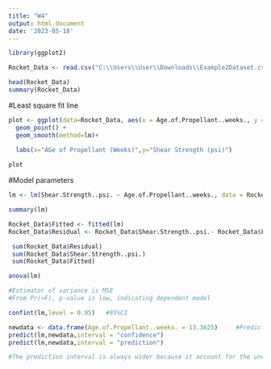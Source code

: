 ```yaml
---
title: "W4"
output: html_document
date: '2023-05-18'
---
```



```r
library(ggplot2)
```

```r
Rocket_Data <- read.csv("C:\\Users\\User\\Downloads\\Example2Dataset.csv")

head(Rocket_Data)
summary(Rocket_Data)
```


#Least square fit line
```r
plot <- ggplot(data=Rocket_Data, aes(x = Age.of.Propellant..weeks., y = Shear.Strength..psi.)) +
  geom_point() +
  geom_smooth(method=lm)+
  
  labs(x="AGe of Propellant (Weeks)",y="Shear Strength (psi)")

plot

```

#Model parameters
```r
lm <- lm(Shear.Strength..psi. ~ Age.of.Propellant..weeks., data = Rocket_Data)

summary(lm)

Rocket_Data$Fitted <- fitted(lm)
Rocket_Data$Residual <- Rocket_Data$Shear.Strength..psi.- Rocket_Data$Fitted

 sum(Rocket_Data$Residual)
 sum(Rocket_Data$Shear.Strength..psi.)
 sum(Rocket_Data$Fitted) 

```
```r
anova(lm)

#Estimator of variance is MSE
#From Pr(>F), p-value is low, indicating dependent model
```


```r
confint(lm,level = 0.95)   #95%CI

newdata <- data.frame(Age.of.Propellant..weeks. = 13.3625)     #Prediction
predict(lm,newdata,interval = "confidence")
predict(lm,newdata,interval = "prediction")

#The prediction interval is always wider because it account for the uncertainty in population, plus the random varation of new data points.
```
